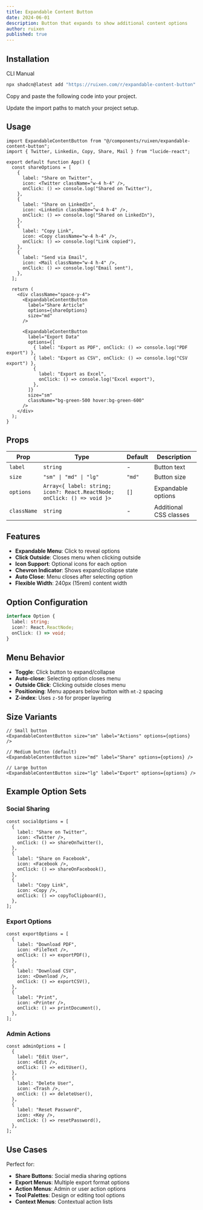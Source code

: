 ```yaml
---
title: Expandable Content Button
date: 2024-06-01
description: Button that expands to show additional content options
author: ruixen
published: true
---
```


<ComponentPreview name="expandable-content-button-demo" category="buttons" />

## Installation

<Tabs defaultValue="cli">

<TabsList>
  <TabsTrigger value="cli">CLI</TabsTrigger>
  <TabsTrigger value="manual">Manual</TabsTrigger>
</TabsList>
<TabsContent value="cli">

```bash
npx shadcn@latest add "https://ruixen.com/r/expandable-content-button"
```

</TabsContent>

<TabsContent value="manual">

<Steps>

<Step>Copy and paste the following code into your project.</Step>

<ComponentSource name="expandable-content-button" />

<Step>Update the import paths to match your project setup.</Step>

</Steps>

</TabsContent>

</Tabs>

## Usage

```tsx
import ExpandableContentButton from "@/components/ruixen/expandable-content-button";
import { Twitter, Linkedin, Copy, Share, Mail } from "lucide-react";

export default function App() {
  const shareOptions = [
    {
      label: "Share on Twitter",
      icon: <Twitter className="w-4 h-4" />,
      onClick: () => console.log("Shared on Twitter"),
    },
    {
      label: "Share on LinkedIn",
      icon: <Linkedin className="w-4 h-4" />,
      onClick: () => console.log("Shared on LinkedIn"),
    },
    {
      label: "Copy Link",
      icon: <Copy className="w-4 h-4" />,
      onClick: () => console.log("Link copied"),
    },
    {
      label: "Send via Email",
      icon: <Mail className="w-4 h-4" />,
      onClick: () => console.log("Email sent"),
    },
  ];

  return (
    <div className="space-y-4">
      <ExpandableContentButton
        label="Share Article"
        options={shareOptions}
        size="md"
      />

      <ExpandableContentButton
        label="Export Data"
        options={[
          { label: "Export as PDF", onClick: () => console.log("PDF export") },
          { label: "Export as CSV", onClick: () => console.log("CSV export") },
          {
            label: "Export as Excel",
            onClick: () => console.log("Excel export"),
          },
        ]}
        size="sm"
        className="bg-green-500 hover:bg-green-600"
      />
    </div>
  );
}
```

## Props

| Prop        | Type                                                                    | Default | Description            |
| ----------- | ----------------------------------------------------------------------- | ------- | ---------------------- |
| `label`     | `string`                                                                | -       | Button text            |
| `size`      | `"sm" \| "md" \| "lg"`                                                  | `"md"`  | Button size            |
| `options`   | `Array<{ label: string; icon?: React.ReactNode; onClick: () => void }>` | `[]`    | Expandable options     |
| `className` | `string`                                                                | -       | Additional CSS classes |

## Features

- **Expandable Menu**: Click to reveal options
- **Click Outside**: Closes menu when clicking outside
- **Icon Support**: Optional icons for each option
- **Chevron Indicator**: Shows expand/collapse state
- **Auto Close**: Menu closes after selecting option
- **Flexible Width**: 240px (15rem) content width

## Option Configuration

```typescript
interface Option {
  label: string;
  icon?: React.ReactNode;
  onClick: () => void;
}
```

## Menu Behavior

- **Toggle**: Click button to expand/collapse
- **Auto-close**: Selecting option closes menu
- **Outside Click**: Clicking outside closes menu
- **Positioning**: Menu appears below button with `mt-2` spacing
- **Z-index**: Uses `z-50` for proper layering

## Size Variants

```tsx
// Small button
<ExpandableContentButton size="sm" label="Actions" options={options} />

// Medium button (default)
<ExpandableContentButton size="md" label="Share" options={options} />

// Large button
<ExpandableContentButton size="lg" label="Export" options={options} />
```

## Example Option Sets

### Social Sharing

```tsx
const socialOptions = [
  {
    label: "Share on Twitter",
    icon: <Twitter />,
    onClick: () => shareOnTwitter(),
  },
  {
    label: "Share on Facebook",
    icon: <Facebook />,
    onClick: () => shareOnFacebook(),
  },
  {
    label: "Copy Link",
    icon: <Copy />,
    onClick: () => copyToClipboard(),
  },
];
```

### Export Options

```tsx
const exportOptions = [
  {
    label: "Download PDF",
    icon: <FileText />,
    onClick: () => exportPDF(),
  },
  {
    label: "Download CSV",
    icon: <Download />,
    onClick: () => exportCSV(),
  },
  {
    label: "Print",
    icon: <Printer />,
    onClick: () => printDocument(),
  },
];
```

### Admin Actions

```tsx
const adminOptions = [
  {
    label: "Edit User",
    icon: <Edit />,
    onClick: () => editUser(),
  },
  {
    label: "Delete User",
    icon: <Trash />,
    onClick: () => deleteUser(),
  },
  {
    label: "Reset Password",
    icon: <Key />,
    onClick: () => resetPassword(),
  },
];
```

## Use Cases

Perfect for:

- **Share Buttons**: Social media sharing options
- **Export Menus**: Multiple export format options
- **Action Menus**: Admin or user action options
- **Tool Palettes**: Design or editing tool options
- **Context Menus**: Contextual action lists
